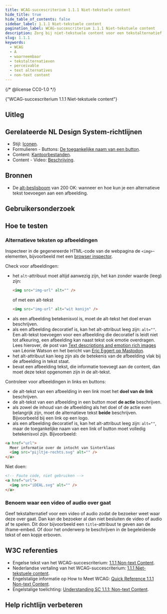 ```yaml
---
title: WCAG-succescriterium 1.1.1 Niet-tekstuele content
hide_title: true
hide_table_of_contents: false
sidebar_label: 1.1.1 Niet-tekstuele content
pagination_label: WCAG-succescriterium 1.1.1 Niet-tekstuele content
description: Zorg bij niet-tekstuele content voor een tekstalternatief.
slug: 1.1.1
keywords:
  - WCAG
  - A
  - waarneembaar
  - tekstalternatieven
  - perceivable
  - text alternatives
  - non-text content
---
```


{/* @license CC0-1.0 */}


<WcagHeadingGroup level={1} conformanceLevel="Niveau A">
  {"WCAG-succescriterium 1.1.1 Niet-tekstuele content"}
</WcagHeadingGroup>

## Uitleg

<Summary />

## Gerelateerde NL Design System-richtlijnen

- Stijl: [Iconen](/richtlijnen/stijl/iconen).
- Formulieren - Buttons: [De toegankelijke naam van een button](/richtlijnen/formulieren/buttons/toegankelijke-naam).
- Content: [Kantoorbestanden](/richtlijnen/content/kantoorbestanden).
- Content - Video: [Beschrijving](/richtlijnen/content/video/beschrijving).

## Bronnen

- De [alt-beslisboom](https://www.200ok.nl/tips/afbeeldingen/) van 200 OK: wanneer en hoe kun je een alternatieve tekst toevoegen aan een afbeelding.

## Gebruikersonderzoek

<CTAGebruikersonderzoek />

## Hoe te testen

### Alternatieve teksten op afbeeldingen

Inspecteer in de gegenereerde HTML-code van de webpagina de `<img>`-elementen, bijvoorbeeld met een [browser inspector](https://developer.mozilla.org/en-US/docs/Learn/Common_questions/Tools_and_setup/What_are_browser_developer_tools).

Check voor afbeeldingen:

- het `alt`-attribuut moet altijd aanwezig zijn, het kan zonder waarde (leeg) zijn:
  ```html
  <img src="img-url" alt="" />
  ```
  of met een alt-tekst
  ```html
  <img src="img-url" alt="wit konijn" />
  ```
- als een afbeelding betekenisvol is, moet de alt-tekst het doel ervan beschrijven.
- als een afbeelding decoratief is, kan het alt-attribuut leeg zijn: `alt=""`. Een alt-tekst toevoegen voor een afbeelding die decoratief is leidt niet tot afkeuring, een afbeelding kan naast tekst ook emotie overdragen. Lees hierover, de post van [Text descriptions and emotion rich images](https://tink.uk/text-descriptions-emotion-rich-images/) van Léonie Watson en het bericht van [Eric Eggert op Mastodon](https://yatil.social/@yatil/111974572979919177).
- het alt-attribuut kan leeg zijn als de betekenis van de afbeelding vlak bij de afbeelding in tekst staat.
- bevat een afbeelding tekst, die informatie toevoegt aan de content, dan moet deze tekst opgenomen zijn in de alt-tekst.

Controleer voor afbeeldingen in links en buttons:

- de alt-tekst van een afbeelding in een link moet het **doel van de link** beschrijven.
- de alt-tekst van een afbeelding in een button moet **de actie** beschrijven.
- als zowel de inhoud van de afbeelding als het doel of de actie even belangrijk zijn, moet de alternatieve tekst **beide** beschrijven. Bijvoorbeeld bij een link op een logo.
- als een afbeelding decoratief is, kan het alt-attribuut leeg zijn: `alt=""`, maar de toegankelijke naam van een link of button moet volledig betekenisvol zijn. Bijvoorbeeld:

```html
<a href="url">
  Meer informatie over de intocht van Sinterklaas
  <img src="pijltje-rechts.svg" alt="" />
</a>
```

Niet doen:

```html
<!-- Foute code, niet gebruiken -->
<a href="url">
  <img src="iDEAL.svg" alt="" />
</a>
```

### Benoem waar een video of audio over gaat

Geef tekstalternatief voor een video of audio zodat de bezoeker weet waar deze over gaat. Dan kan de bezoeker al dan niet besluiten de video of audio af te spelen. Dit door bijvoorbeeld een `title`-attribuut te geven aan de iframe-embed. Of door het onderwerp te beschrijven in de begeleidende tekst of een kopje erboven.

## W3C referenties

- Engelse tekst van het WCAG-succescriterium: [<span lang="en">1.1.1 Non-text Content</span>](https://www.w3.org/TR/WCAG22/#non-text-content).
- Nederlandse vertaling van het WCAG-succescriterium: [1.1.1 Niet-tekstuele content](https://www.w3.org/Translations/WCAG22-nl/#tekstalternatieven).
- Engelstalige informatie op <span lang="en">How to Meet WCAG</span>: [<span lang="en">Quick Reference 1.1.1 Non-text Content</span>](https://www.w3.org/WAI/WCAG22/quickref/#non-text-content).
- Engelstalige toelichting: [<span lang="en">Understanding SC 1.1.1: Non-text Content</span>](https://www.w3.org/WAI/WCAG22/Understanding/non-text-content.html).

<SpotlightSection>
  <Markdown omitH1 headinglevel={3}>
    <Disclaimer />
  </Markdown>
</SpotlightSection>

## Help richtlijn verbeteren

<Markdown omitH1 headinglevel={3}>
  <WCAGFooterInfo />
</Markdown>
